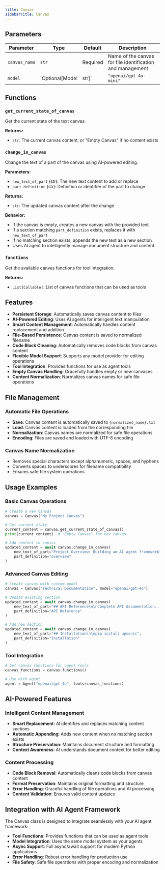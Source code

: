 ```yaml
---
title: Canvas
sidebarTitle: Canvas
---
```


## Parameters

| Parameter                          | Type                                                  | Default    | Description                                                                                                                                                                                                                      |
| ---------------------------------- | ----------------------------------------------------- | ---------- | -------------------------------------------------------------------------------------------------------------------------------------------------------------------------------------------------------------------------------- |
| `canvas_name`                      | `str`                                                 | Required  | Name of the canvas for file identification and management                                                                                                                                                                       |
| `model`                   | `Optional[Model | str]`                               | `"openai/gpt-4o-mini"` | Model provider for canvas editing operations                                                                                                                                                                                    |

## Functions

### `get_current_state_of_canvas`

Get the current state of the text canvas.

**Returns:**

- `str`: The current canvas content, or "Empty Canvas" if no content exists

### `change_in_canvas`

Change the text of a part of the canvas using AI-powered editing.

**Parameters:**

- `new_text_of_part` (str): The new text content to add or replace
- `part_definition` (str): Definition or identifier of the part to change

**Returns:**

- `str`: The updated canvas content after the change

**Behavior:**
- If the canvas is empty, creates a new canvas with the provided text
- If a section matching `part_definition` exists, replaces it with `new_text_of_part`
- If no matching section exists, appends the new text as a new section
- Uses AI agent to intelligently manage document structure and content

### `functions`

Get the available canvas functions for tool integration.

**Returns:**

- `List[Callable]`: List of canvas functions that can be used as tools

## Features

- **Persistent Storage**: Automatically saves canvas content to files
- **AI-Powered Editing**: Uses AI agents for intelligent text manipulation
- **Smart Content Management**: Automatically handles content replacement and addition
- **File-Based Persistence**: Canvas content is saved to normalized filename
- **Code Block Cleaning**: Automatically removes code blocks from canvas content
- **Flexible Model Support**: Supports any model provider for editing operations
- **Tool Integration**: Provides functions for use as agent tools
- **Empty Canvas Handling**: Gracefully handles empty or new canvases
- **Content Normalization**: Normalizes canvas names for safe file operations

## File Management

### Automatic File Operations
- **Save**: Canvas content is automatically saved to `{normalized_name}.txt`
- **Load**: Canvas content is loaded from the corresponding file
- **Normalization**: Canvas names are normalized for safe file operations
- **Encoding**: Files are saved and loaded with UTF-8 encoding

### Canvas Name Normalization
- Removes special characters except alphanumeric, spaces, and hyphens
- Converts spaces to underscores for filename compatibility
- Ensures safe file system operations

## Usage Examples

### Basic Canvas Operations
```python
# Create a new canvas
canvas = Canvas("My Project Canvas")

# Get current state
current_content = canvas.get_current_state_of_canvas()
print(current_content)  # "Empty Canvas" for new canvas

# Add content to canvas
updated_content = await canvas.change_in_canvas(
    new_text_of_part="Project Overview: Building an AI agent framework",
    part_definition="overview"
)
```

### Advanced Canvas Editing
```python
# Create canvas with custom model
canvas = Canvas("Technical Documentation", model="openai/gpt-4o")

# Update existing section
updated_content = await canvas.change_in_canvas(
    new_text_of_part="## API Reference\n\nComplete API documentation...",
    part_definition="API Reference"
)

# Add new section
updated_content = await canvas.change_in_canvas(
    new_text_of_part="## Installation\n\npip install upsonic",
    part_definition="Installation"
)
```

### Tool Integration
```python
# Get canvas functions for agent tools
canvas_functions = canvas.functions()

# Use with agent
agent = Agent("openai/gpt-4o", tools=canvas_functions)
```

## AI-Powered Features

### Intelligent Content Management
- **Smart Replacement**: AI identifies and replaces matching content sections
- **Automatic Appending**: Adds new content when no matching section exists
- **Structure Preservation**: Maintains document structure and formatting
- **Context Awareness**: AI understands document context for better editing

### Content Processing
- **Code Block Removal**: Automatically cleans code blocks from canvas content
- **Format Preservation**: Maintains original formatting and structure
- **Error Handling**: Graceful handling of file operations and AI processing
- **Content Validation**: Ensures valid content updates

## Integration with AI Agent Framework

The Canvas class is designed to integrate seamlessly with your AI agent framework:

- **Tool Functions**: Provides functions that can be used as agent tools
- **Model Integration**: Uses the same model system as your agents
- **Async Support**: Full async/await support for modern Python applications
- **Error Handling**: Robust error handling for production use
- **File Safety**: Safe file operations with proper encoding and normalization
